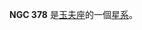 {{NGCInfoBox
|NGCID=NGC 378
|發現者=約翰·弗里德里希·威廉·赫歇爾
|發現日期=1834年9月28日
|其他編號=ESO 412-5,MCG -5-3-24,AM 0103-302
|曆元=J2000.0
|赤經=1時6分12秒
|赤緯=-30°10'41"
|星座=玉夫座
|星體=星系
|星等=13.1
|表面亮度=13.5
|藍等=13.8
}}

'''NGC 378''' 是[[玉夫座|玉夫座]]的一個[[星系|星系]]。

{{NGCReference|378}}
{{Catalogs|NGC=378}}